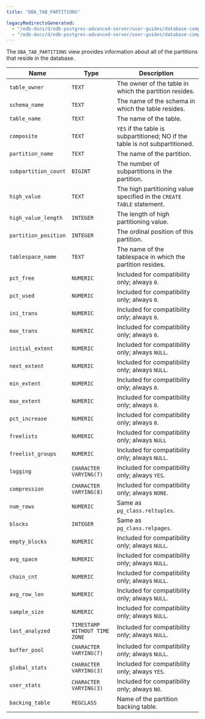 ```yaml
---
title: "DBA_TAB_PARTITIONS"

legacyRedirectsGenerated:
  - "/edb-docs/d/edb-postgres-advanced-server/user-guides/database-compatibility-for-oracle-developers-catalog-views-guide/13/dba_tab_partitions.html"
  - "/edb-docs/d/edb-postgres-advanced-server/user-guides/database-compatibility-for-oracle-developers-catalog-views-guide/latest/dba_tab_partitions.html"
---
```


<div id="dba_tab_partitions" class="registered_link"></div>

The `DBA_TAB_PARTITIONS` view provides information about all of the partitions that reside in the database.

| Name                 | Type                          | Description                                                                  |
| -------------------- | ----------------------------- | ---------------------------------------------------------------------------- |
| `table_owner`        | `TEXT`                        | The owner of the table in which the partition resides.                       |
| `schema_name`        | `TEXT`                        | The name of the schema in which the table resides.                           |
| `table_name`         | `TEXT`                        | The name of the table.                                                       |
| `composite`          | `TEXT`                        | `YES` if the table is subpartitioned; NO if the table is not subpartitioned. |
| `partition_name`     | `TEXT`                        | The name of the partition.                                                   |
| `subpartition_count` | `BIGINT`                      | The number of subpartitions in the partition.                                |
| `high_value`         | `TEXT`                        | The high partitioning value specified in the `CREATE TABLE` statement.       |
| `high_value_length`  | `INTEGER`                     | The length of high partitioning value.                                       |
| `partition_position` | `INTEGER`                     | The ordinal position of this partition.                                      |
| `tablespace_name`    | `TEXT`                        | The name of the tablespace in which the partition resides.                   |
| `pct_free`           | `NUMERIC`                     | Included for compatibility only; always `0`.                                 |
| `pct_used`           | `NUMERIC`                     | Included for compatibility only; always `0`.                                 |
| `ini_trans`          | `NUMERIC`                     | Included for compatibility only; always `0`.                                 |
| `max_trans`          | `NUMERIC`                     | Included for compatibility only; always `0`.                                 |
| `initial_extent`     | `NUMERIC`                     | Included for compatibility only; always `NULL`.                              |
| `next_extent`        | `NUMERIC`                     | Included for compatibility only; always `NULL`.                              |
| `min_extent`         | `NUMERIC`                     | Included for compatibility only; always `0`.                                 |
| `max_extent`         | `NUMERIC`                     | Included for compatibility only; always `0`.                                 |
| `pct_increase`       | `NUMERIC`                     | Included for compatibility only; always `0`.                                 |
| `freelists`          | `NUMERIC`                     | Included for compatibility only; always `NULL`                               |
| `freelist_groups`    | `NUMERIC`                     | Included for compatibility only; always `NULL`.                              |
| `logging`            | `CHARACTER VARYING(7)`        | Included for compatibility only; always `YES`.                               |
| `compression`        | `CHARACTER VARYING(8)`        | Included for compatibility only; always `NONE`.                              |
| `num_rows`           | `NUMERIC`                     | Same as `pg_class.reltuples`.                                                |
| `blocks`             | `INTEGER`                     | Same as `pg_class.relpages`.                                                 |
| `empty_blocks`       | `NUMERIC`                     | Included for compatibility only; always `NULL`.                              |
| `avg_space`          | `NUMERIC`                     | Included for compatibility only; always `NULL`.                              |
| `chain_cnt`          | `NUMERIC`                     | Included for compatibility only; always `NULL`.                              |
| `avg_row_len`        | `NUMERIC`                     | Included for compatibility only; always `NULL`.                              |
| `sample_size`        | `NUMERIC`                     | Included for compatibility only; always `NULL`.                              |
| `last_analyzed`      | `TIMESTAMP WITHOUT TIME ZONE` | Included for compatibility only; always `NULL`.                              |
| `buffer_pool`        | `CHARACTER VARYING(7)`        | Included for compatibility only; always `NULL`.                              |
| `global_stats`       | `CHARACTER VARYING(3)`        | Included for compatibility only; always `YES`.                               |
| `user_stats`         | `CHARACTER VARYING(3)`        | Included for compatibility only; always `NO`.                                |
| `backing_table`      | `REGCLASS`                    | Name of the partition backing table.                                         |
